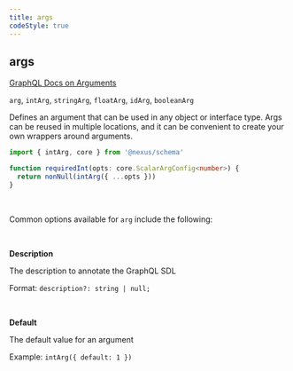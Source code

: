 ```yaml
---
title: args
codeStyle: true
---
```


## args

[GraphQL Docs on Arguments](https://graphql.org/learn/schema/#arguments)

`arg`, `intArg`, `stringArg`, `floatArg`, `idArg`, `booleanArg`

Defines an argument that can be used in any object or interface type. Args can be reused in multiple locations, and it can be convenient to create your own wrappers around arguments.

```ts
import { intArg, core } from '@nexus/schema'

function requiredInt(opts: core.ScalarArgConfig<number>) {
  return nonNull(intArg({ ...opts }))
}
```

&nbsp;

Common options available for `arg` include the following:

&nbsp;

**Description**

The description to annotate the GraphQL SDL

Format: `description?: string | null;`

&nbsp;

**Default**

The default value for an argument

Example: `intArg({ default: 1 })`
